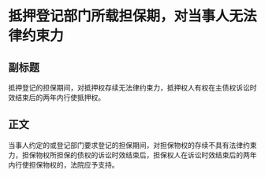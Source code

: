 # 抵押登记部门所载担保期，对当事人无法律约束力
## 副标题
抵押登记的担保期间，对抵押权存续无法律约束力，抵押权人有权在主债权诉讼时效结束后的两年内行使抵押权。
## 正文
当事人约定的或登记部门要求登记的担保期间，对担保物权的存续不具有法律约束力，担保物权所担保的债权的诉讼时效结束后，担保权人在诉讼时效结束后的两年内行使担保物权的，法院应予支持。